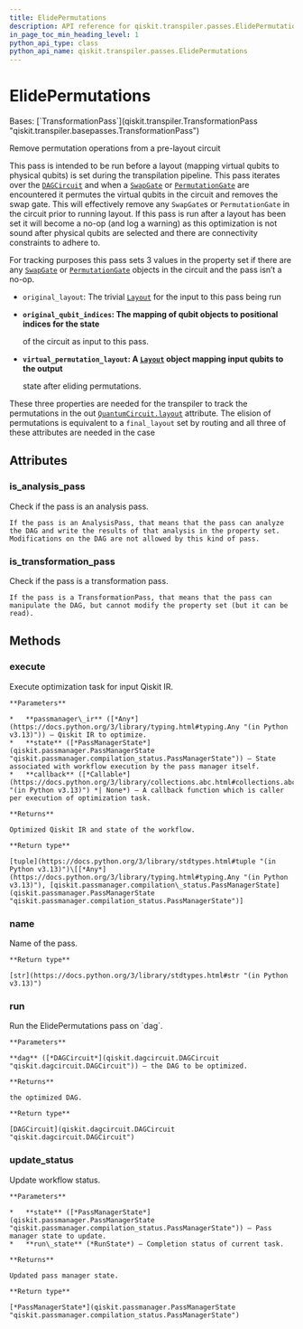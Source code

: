 ```yaml
---
title: ElidePermutations
description: API reference for qiskit.transpiler.passes.ElidePermutations
in_page_toc_min_heading_level: 1
python_api_type: class
python_api_name: qiskit.transpiler.passes.ElidePermutations
---
```


# ElidePermutations

<Class id="qiskit.transpiler.passes.ElidePermutations" isDedicatedPage={true} github="https://github.com/Qiskit/qiskit/tree/main/qiskit/transpiler/passes/optimization/elide_permutations.py#L25-L91" signature="qiskit.transpiler.passes.ElidePermutations(*args, **kwargs)" modifiers="class">
  Bases: [`TransformationPass`](qiskit.transpiler.TransformationPass "qiskit.transpiler.basepasses.TransformationPass")

  Remove permutation operations from a pre-layout circuit

  This pass is intended to be run before a layout (mapping virtual qubits to physical qubits) is set during the transpilation pipeline. This pass iterates over the [`DAGCircuit`](qiskit.dagcircuit.DAGCircuit "qiskit.dagcircuit.DAGCircuit") and when a [`SwapGate`](qiskit.circuit.library.SwapGate "qiskit.circuit.library.SwapGate") or [`PermutationGate`](qiskit.circuit.library.PermutationGate "qiskit.circuit.library.PermutationGate") are encountered it permutes the virtual qubits in the circuit and removes the swap gate. This will effectively remove any `SwapGate`s or `PermutationGate` in the circuit prior to running layout. If this pass is run after a layout has been set it will become a no-op (and log a warning) as this optimization is not sound after physical qubits are selected and there are connectivity constraints to adhere to.

  For tracking purposes this pass sets 3 values in the property set if there are any [`SwapGate`](qiskit.circuit.library.SwapGate "qiskit.circuit.library.SwapGate") or [`PermutationGate`](qiskit.circuit.library.PermutationGate "qiskit.circuit.library.PermutationGate") objects in the circuit and the pass isn’t a no-op.

  *   `original_layout`: The trivial [`Layout`](qiskit.transpiler.Layout "qiskit.transpiler.Layout") for the input to this pass being run

  *   **`original_qubit_indices`: The mapping of qubit objects to positional indices for the state**

      of the circuit as input to this pass.

  *   **`virtual_permutation_layout`: A [`Layout`](qiskit.transpiler.Layout "qiskit.transpiler.Layout") object mapping input qubits to the output**

      state after eliding permutations.

  These three properties are needed for the transpiler to track the permutations in the out [`QuantumCircuit.layout`](qiskit.circuit.QuantumCircuit#layout "qiskit.circuit.QuantumCircuit.layout") attribute. The elision of permutations is equivalent to a `final_layout` set by routing and all three of these attributes are needed in the case

  ## Attributes

  ### is\_analysis\_pass

  <Attribute id="qiskit.transpiler.passes.ElidePermutations.is_analysis_pass">
    Check if the pass is an analysis pass.

    If the pass is an AnalysisPass, that means that the pass can analyze the DAG and write the results of that analysis in the property set. Modifications on the DAG are not allowed by this kind of pass.
  </Attribute>

  ### is\_transformation\_pass

  <Attribute id="qiskit.transpiler.passes.ElidePermutations.is_transformation_pass">
    Check if the pass is a transformation pass.

    If the pass is a TransformationPass, that means that the pass can manipulate the DAG, but cannot modify the property set (but it can be read).
  </Attribute>

  ## Methods

  ### execute

  <Function id="qiskit.transpiler.passes.ElidePermutations.execute" github="https://github.com/Qiskit/qiskit/tree/main/qiskit/transpiler/basepasses.py#L189-L211" signature="execute(passmanager_ir, state, callback=None)">
    Execute optimization task for input Qiskit IR.

    **Parameters**

    *   **passmanager\_ir** ([*Any*](https://docs.python.org/3/library/typing.html#typing.Any "(in Python v3.13)")) – Qiskit IR to optimize.
    *   **state** ([*PassManagerState*](qiskit.passmanager.PassManagerState "qiskit.passmanager.compilation_status.PassManagerState")) – State associated with workflow execution by the pass manager itself.
    *   **callback** ([*Callable*](https://docs.python.org/3/library/collections.abc.html#collections.abc.Callable "(in Python v3.13)") *| None*) – A callback function which is caller per execution of optimization task.

    **Returns**

    Optimized Qiskit IR and state of the workflow.

    **Return type**

    [tuple](https://docs.python.org/3/library/stdtypes.html#tuple "(in Python v3.13)")\[[*Any*](https://docs.python.org/3/library/typing.html#typing.Any "(in Python v3.13)"), [qiskit.passmanager.compilation\_status.PassManagerState](qiskit.passmanager.PassManagerState "qiskit.passmanager.compilation_status.PassManagerState")]
  </Function>

  ### name

  <Function id="qiskit.transpiler.passes.ElidePermutations.name" github="https://github.com/Qiskit/qiskit/tree/main/qiskit/passmanager/base_tasks.py#L68-L70" signature="name()">
    Name of the pass.

    **Return type**

    [str](https://docs.python.org/3/library/stdtypes.html#str "(in Python v3.13)")
  </Function>

  ### run

  <Function id="qiskit.transpiler.passes.ElidePermutations.run" github="https://github.com/Qiskit/qiskit/tree/main/qiskit/transpiler/passes/optimization/elide_permutations.py#L53-L91" signature="run(dag)">
    Run the ElidePermutations pass on `dag`.

    **Parameters**

    **dag** ([*DAGCircuit*](qiskit.dagcircuit.DAGCircuit "qiskit.dagcircuit.DAGCircuit")) – the DAG to be optimized.

    **Returns**

    the optimized DAG.

    **Return type**

    [DAGCircuit](qiskit.dagcircuit.DAGCircuit "qiskit.dagcircuit.DAGCircuit")
  </Function>

  ### update\_status

  <Function id="qiskit.transpiler.passes.ElidePermutations.update_status" github="https://github.com/Qiskit/qiskit/tree/main/qiskit/transpiler/basepasses.py#L213-L221" signature="update_status(state, run_state)">
    Update workflow status.

    **Parameters**

    *   **state** ([*PassManagerState*](qiskit.passmanager.PassManagerState "qiskit.passmanager.compilation_status.PassManagerState")) – Pass manager state to update.
    *   **run\_state** (*RunState*) – Completion status of current task.

    **Returns**

    Updated pass manager state.

    **Return type**

    [*PassManagerState*](qiskit.passmanager.PassManagerState "qiskit.passmanager.compilation_status.PassManagerState")
  </Function>
</Class>

